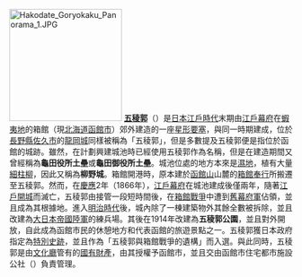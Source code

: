 [[File:Hakodate_Goryokaku_Panorama_1.JPG|200px]]
'''[[五稜郭|五稜郭]]'''（{{jpn|j=五稜郭|hg=ごりょうかく|rm=Goryōkaku}}）是[[日本|日本]][[江戶時代|江戶時代]]末期由[[江戶幕府|江戶幕府]]在[[蝦夷地|蝦夷地]]的箱館（現[[北海道|北海道]][[函館市|函館市]]）郊外建造的一座[[星形要塞|星形要塞]]，與同一時期建成，位於[[長野縣|長野縣]][[佐久市|佐久市]]的[[龍岡城|龍岡城]]同樣被稱為「五稜郭」，但是多數提及五稜郭便是指位於函館的城跡。雖然，在計劃興建城池時已經使用五稜郭作為名稱，但是在建造期間又曾經稱為'''龜田役所土壘'''或'''龜田御役所土壘'''。城池位處的地方本來是[[濕地|濕地]]，植有大量[[細柱柳|細柱柳]]，因此又稱為'''柳野城'''。箱館開港時，原本建於[[函館山|函館山]]山麓的[[遠國奉行|箱館奉行]]所搬遷至五稜郭。然而，在[[慶應|慶應]]2年（1866年），[[江戶幕府|江戶幕府]]在城池建成後僅兩年，隨著[[江戶開城|江戶開城]]而滅亡，五稜郭由{{Link-ja|箱館府|箱館府}}接管一段短時間後，在[[箱館戰爭|箱館戰爭]]中遭到[[蝦夷共和國|舊幕府軍]]佔領，並且成為其根據地。進入[[明治時代|明治時代]]後，城內除了一棟建築物外其餘全數被拆除，並且改建為[[大日本帝國陸軍|大日本帝國陸軍]]的練兵場。其後在1914年改建為'''五稜郭公園'''，並且對外開放，自此成為函館市民的休憩地方和代表函館的旅遊景點之一。五稜郭獲日本政府指定為[[古蹟|特別史跡]]，並且作為「五稜郭與箱館戰爭的遺構」而入選{{Link-ja|北海道遺產|北海道遺産}}。與此同時，五稜郭是由[[文化廳|文化廳]]管有的[[國有|國有財產]]，由其授權予函館市，並且交由函館市住宅都市施設公社（{{Link-ja|指定管理者|指定管理者}}）負責管理。